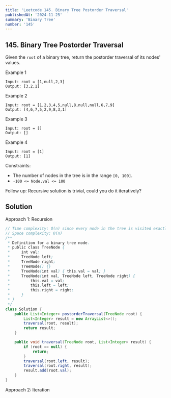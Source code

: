 ```yaml
---
title: 'Leetcode 145. Binary Tree Postorder Traversal'
publishedAt: '2024-11-25'
summary: 'Binary Tree'
number: '145'
---
```


## 145. Binary Tree Postorder Traversal
Given the `root` of a binary tree, return the postorder traversal of its nodes' values.

Example 1
`````
Input: root = [1,null,2,3]
Output: [3,2,1]
`````

Example 2
`````
Input: root = [1,2,3,4,5,null,8,null,null,6,7,9]
Output: [4,6,7,5,2,9,8,3,1]
`````

Example 3
`````
Input: root = []
Output: []
`````

Example 4
`````
Input: root = [1]
Output: [1]
`````

Constraints:

- The number of nodes in the tree is in the range `[0, 100]`.
- `-100 <= Node.val <= 100`

Follow up: Recursive solution is trivial, could you do it iteratively?

## Solution
Approach 1: Recursion
````JAVA
// Time complexity: O(n) since every node in the tree is visited exactly once.
// Space complexity: O(n)
/**
 * Definition for a binary tree node.
 * public class TreeNode {
 *     int val;
 *     TreeNode left;
 *     TreeNode right;
 *     TreeNode() {}
 *     TreeNode(int val) { this.val = val; }
 *     TreeNode(int val, TreeNode left, TreeNode right) {
 *         this.val = val;
 *         this.left = left;
 *         this.right = right;
 *     }
 * }
 */
class Solution {
    public List<Integer> postorderTraversal(TreeNode root) {
        List<Integer> result = new ArrayList<>();
        traversal(root, result);
        return result;
    }

    public void traversal(TreeNode root, List<Integer> result) {
        if (root == null) {
            return;
        }
        traversal(root.left, result);
        traversal(root.right, result);
        result.add(root.val);
    }
}
````

Approach 2: Iteration
